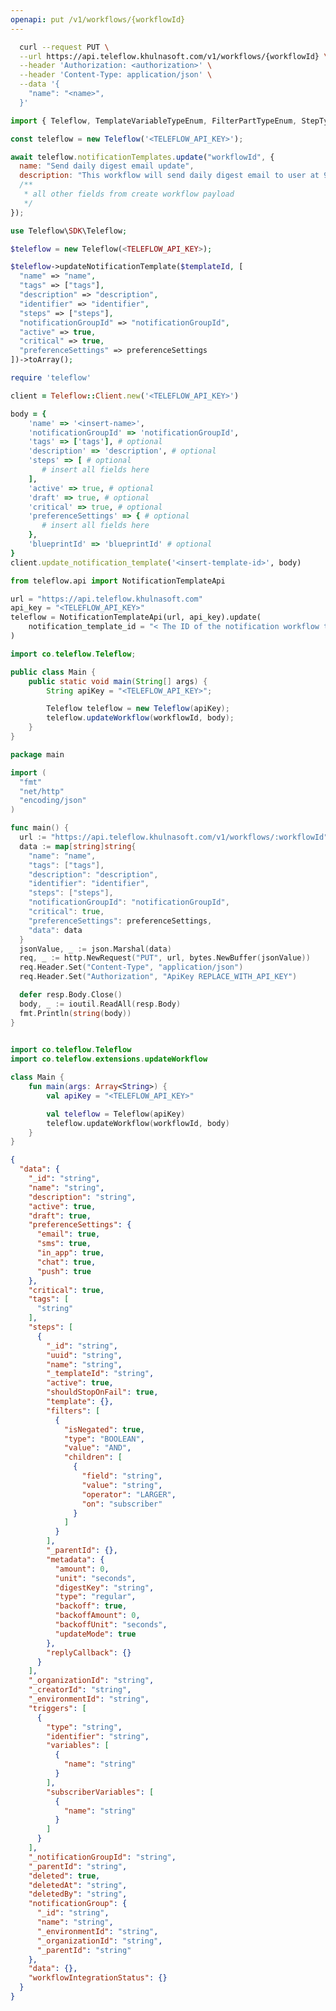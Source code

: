 ```yaml
---
openapi: put /v1/workflows/{workflowId}
---
```


<Snippet file="apikey-warning.mdx" />

<RequestExample>

```bash cURL
  curl --request PUT \
  --url https://api.teleflow.khulnasoft.com/v1/workflows/{workflowId} \
  --header 'Authorization: <authorization>' \
  --header 'Content-Type: application/json' \
  --data '{
    "name": "<name>",
  }'
```

```javascript Node.js
import { Teleflow, TemplateVariableTypeEnum, FilterPartTypeEnum, StepTypeEnum } from '@teleflow/node';

const teleflow = new Teleflow('<TELEFLOW_API_KEY>');

await teleflow.notificationTemplates.update("workflowId", {
  name: "Send daily digest email update",
  description: "This workflow will send daily digest email to user at 9:00 AM"
  /**
   * all other fields from create workflow payload
   */
});
```

```php PHP
use Teleflow\SDK\Teleflow;

$teleflow = new Teleflow(<TELEFLOW_API_KEY>);

$teleflow->updateNotificationTemplate($templateId, [
  "name" => "name",
  "tags" => ["tags"],
  "description" => "description",
  "identifier" => "identifier",
  "steps" => ["steps"],
  "notificationGroupId" => "notificationGroupId",
  "active" => true,
  "critical" => true,
  "preferenceSettings" => preferenceSettings
])->toArray();
```

```ruby Ruby
require 'teleflow'

client = Teleflow::Client.new('<TELEFLOW_API_KEY>')

body = {
    'name' => '<insert-name>',
    'notificationGroupId' => 'notificationGroupId',
    'tags' => ['tags'], # optional
    'description' => 'description', # optional
    'steps' => [ # optional
       # insert all fields here
    ], 
    'active' => true, # optional
    'draft' => true, # optional
    'critical' => true, # optional
    'preferenceSettings' => { # optional
       # insert all fields here
    },
    'blueprintId' => 'blueprintId' # optional
}
client.update_notification_template('<insert-template-id>', body)
```

```python Python
from teleflow.api import NotificationTemplateApi

url = "https://api.teleflow.khulnasoft.com"
api_key = "<TELEFLOW_API_KEY>"
teleflow = NotificationTemplateApi(url, api_key).update(
    notification_template_id = "< The ID of the notification workflow to be updated>",
)
```

```java Java
import co.teleflow.Teleflow;

public class Main {
    public static void main(String[] args) {
        String apiKey = "<TELEFLOW_API_KEY>";

        Teleflow teleflow = new Teleflow(apiKey);
        teleflow.updateWorkflow(workflowId, body);
    }
}
```

```go Go
package main

import (
  "fmt"
  "net/http"
  "encoding/json"
)

func main() {
  url := "https://api.teleflow.khulnasoft.com/v1/workflows/:workflowId"
  data := map[string]string{
    "name": "name",
    "tags": ["tags"],
    "description": "description",
    "identifier": "identifier",
    "steps": ["steps"],
    "notificationGroupId": "notificationGroupId",
    "critical": true,
    "preferenceSettings": preferenceSettings,
    "data": data
  }
  jsonValue, _ := json.Marshal(data)
  req, _ := http.NewRequest("PUT", url, bytes.NewBuffer(jsonValue))
  req.Header.Set("Content-Type", "application/json")
  req.Header.Set("Authorization", "ApiKey REPLACE_WITH_API_KEY")

  defer resp.Body.Close()
  body, _ := ioutil.ReadAll(resp.Body)
  fmt.Println(string(body))
}
    
```

```kotlin Kotlin
import co.teleflow.Teleflow
import co.teleflow.extensions.updateWorkflow

class Main {
    fun main(args: Array<String>) {
        val apiKey = "<TELEFLOW_API_KEY>"

        val teleflow = Teleflow(apiKey)
        teleflow.updateWorkflow(workflowId, body)
    }
}
```

</RequestExample>

<ResponseExample>

```json Response
{
  "data": {
    "_id": "string",
    "name": "string",
    "description": "string",
    "active": true,
    "draft": true,
    "preferenceSettings": {
      "email": true,
      "sms": true,
      "in_app": true,
      "chat": true,
      "push": true
    },
    "critical": true,
    "tags": [
      "string"
    ],
    "steps": [
      {
        "_id": "string",
        "uuid": "string",
        "name": "string",
        "_templateId": "string",
        "active": true,
        "shouldStopOnFail": true,
        "template": {},
        "filters": [
          {
            "isNegated": true,
            "type": "BOOLEAN",
            "value": "AND",
            "children": [
              {
                "field": "string",
                "value": "string",
                "operator": "LARGER",
                "on": "subscriber"
              }
            ]
          }
        ],
        "_parentId": {},
        "metadata": {
          "amount": 0,
          "unit": "seconds",
          "digestKey": "string",
          "type": "regular",
          "backoff": true,
          "backoffAmount": 0,
          "backoffUnit": "seconds",
          "updateMode": true
        },
        "replyCallback": {}
      }
    ],
    "_organizationId": "string",
    "_creatorId": "string",
    "_environmentId": "string",
    "triggers": [
      {
        "type": "string",
        "identifier": "string",
        "variables": [
          {
            "name": "string"
          }
        ],
        "subscriberVariables": [
          {
            "name": "string"
          }
        ]
      }
    ],
    "_notificationGroupId": "string",
    "_parentId": "string",
    "deleted": true,
    "deletedAt": "string",
    "deletedBy": "string",
    "notificationGroup": {
      "_id": "string",
      "name": "string",
      "_environmentId": "string",
      "_organizationId": "string",
      "_parentId": "string"
    },
    "data": {},
    "workflowIntegrationStatus": {}
  }
}
```

</ResponseExample>
